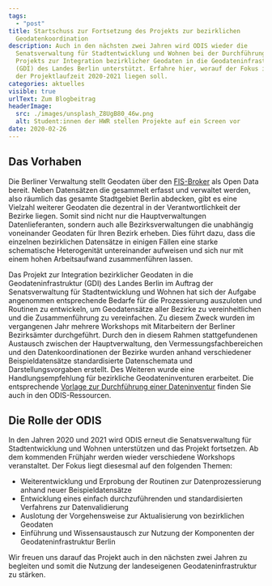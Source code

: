 ```yaml
---
tags:
  - "post"
title: Startschuss zur Fortsetzung des Projekts zur bezirklichen
  Geodatenkoordination
description: Auch in den nächsten zwei Jahren wird ODIS wieder die
  Senatsverwaltung für Stadtentwicklung und Wohnen bei der Durchführung eines
  Projekts zur Integration bezirklicher Geodaten in die Geodateninfrastruktur
  (GDI) des Landes Berlin unterstützt. Erfahre hier, worauf der Fokus in
  der Projektlaufzeit 2020-2021 liegen soll.
categories: aktuelles
visible: true
urlText: Zum Blogbeitrag
headerImage:
  src: ./images/unsplash_Z8UgB80_46w.png
  alt: Student:innen der HWR stellen Projekte auf ein Screen vor
date: 2020-02-26
---
```


## Das Vorhaben

Die Berliner Verwaltung stellt Geodaten über den [FIS-Broker](https://fbinter.stadt-berlin.de/fb/index.jsp) als Open Data bereit. Neben Datensätzen die gesammelt erfasst und verwaltet werden, also räumlich das gesamte Stadtgebiet Berlin abdecken, gibt es eine Vielzahl weiterer Geodaten die dezentral in der Verantwortlichkeit der Bezirke liegen. Somit sind nicht nur die Hauptverwaltungen Datenlieferanten, sondern auch alle Bezirksverwaltungen die unabhängig voneinander Geodaten für Ihren Bezirk erheben. Dies führt dazu, dass die einzelnen bezirklichen Datensätze in einigen Fällen eine starke schematische Heterogenität untereinander aufweisen und sich nur mit einem hohen Arbeitsaufwand zusammenführen lassen.

Das Projekt zur Integration bezirklicher Geodaten in die Geodateninfrastruktur (GDI) des Landes Berlin im Auftrag der Senatsverwaltung für Stadtentwicklung und Wohnen hat sich der Aufgabe angenommen entsprechende Bedarfe für die Prozessierung auszuloten und Routinen zu entwickeln, um Geodatensätze aller Bezirke zu vereinheitlichen und die Zusammenführung zu vereinfachen. Zu diesem Zweck wurden im vergangenen Jahr mehrere Workshops mit Mitarbeitern der Berliner Bezirksämter durchgeführt. Durch den in diesem Rahmen stattgefundenen Austausch zwischen der Hauptverwaltung, den Vermessungsfachbereichen und den Datenkoordinationen der Bezirke wurden anhand verschiedener Beispieldatensätze standardisierte Datenschemata und Darstellungsvorgaben erstellt. Des Weiteren wurde eine Handlungsempfehlung für bezirkliche Geodateninventuren erarbeitet. Die entsprechende [Vorlage zur Durchführung einer Dateninventur](https://odis-berlin.de/ressourcen/dateninventur.html) finden Sie auch in den ODIS-Ressourcen.

## Die Rolle der ODIS

In den Jahren 2020 und 2021 wird ODIS erneut die Senatsverwaltung für Stadtentwicklung und Wohnen unterstützen und das Projekt fortsetzen. Ab dem kommenden Frühjahr werden wieder verschiedene Workshops veranstaltet. Der Fokus liegt diesesmal auf den folgenden Themen:

- Weiterentwicklung und Erprobung der Routinen zur Datenprozessierung anhand neuer Beispieldatensätze
- Entwicklung eines einfach durchzuführenden und standardisierten Verfahrens zur Datenvalidierung
- Auslotung der Vorgehensweise zur Aktualisierung von bezirklichen Geodaten
- Einführung und Wissensaustausch zur Nutzung der Komponenten der Geodateninfrastruktur Berlin

Wir freuen uns darauf das Projekt auch in den nächsten zwei Jahren zu begleiten und somit die Nutzung der landeseigenen Geodateninfrastruktur zu stärken.
